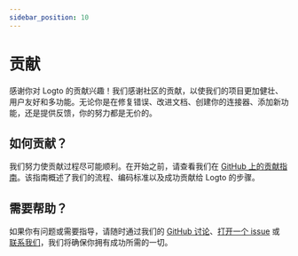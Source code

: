 ```yaml
---
sidebar_position: 10
---
```


# 贡献

感谢你对 Logto 的贡献兴趣！我们感谢社区的贡献，以使我们的项目更加健壮、用户友好和多功能。无论你是在修复错误、改进文档、创建你的连接器、添加新功能，还是提供反馈，你的努力都是无价的。

## 如何贡献？

我们努力使贡献过程尽可能顺利。在开始之前，请查看我们在 [GitHub 上的贡献指南](https://github.com/logto-io/logto/blob/master/.github/CONTRIBUTING.md)。该指南概述了我们的流程、编码标准以及成功贡献给 Logto 的步骤。

## 需要帮助？

如果你有问题或需要指导，请随时通过我们的 [GitHub 讨论](https://github.com/logto-io/logto/discussions)、[打开一个 issue](https://github.com/logto-io/logto/issues) 或 [联系我们](https://logto.io/contact)，我们将确保你拥有成功所需的一切。
